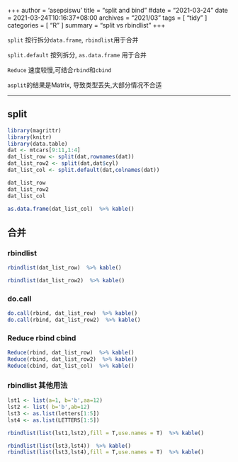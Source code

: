 +++
author = 'asepsiswu'
title = "split and bind"
#date = "2021-03-24"
date = 2021-03-24T10:16:37+08:00
archives = "2021/03" 
tags = [ "tidy" ]
categories = [ "R" ]
summary = "split vs rbindlist "
+++

`split` 按行拆分`data.frame`, `rbindlist`用于合并

`split.default` 按列拆分, `as.data.frame` 用于合并

`Reduce` 速度较慢,可结合`rbind`和`cbind`

`asplit`的结果是Matrix, 导致类型丢失,大部分情况不合适

-----

## split
```r
library(magrittr)
library(knitr)
library(data.table)
dat <- mtcars[9:11,1:4]
dat_list_row <- split(dat,rownames(dat))
dat_list_row2 <- split(dat,dat$cyl)
dat_list_col <- split.default(dat,colnames(dat))

dat_list_row
dat_list_row2
dat_list_col

as.data.frame(dat_list_col)  %>% kable()
```

## 合并
###  rbindlist
```r
rbindlist(dat_list_row)  %>% kable()

rbindlist(dat_list_row2)  %>% kable()

```
###  do.call
```r
do.call(rbind, dat_list_row)  %>% kable()
do.call(rbind, dat_list_row2)  %>% kable()
```

###  Reduce rbind cbind
```r
Reduce(rbind, dat_list_row)  %>% kable()
Reduce(rbind, dat_list_row2)  %>% kable()
Reduce(cbind, dat_list_col)  %>% kable()
```

###  rbindlist 其他用法
```r
lst1 <- list(a=1, b='b',aa=12)
lst2 <- list( b='b',ab=12)
lst3 <- as.list(letters[1:5])
lst4 <- as.list(LETTERS[1:5])

rbindlist(list(lst1,lst2),fill = T,use.names = T)  %>% kable()

rbindlist(list(lst3,lst4))  %>% kable()
rbindlist(list(lst3,lst4),fill = T,use.names = T)  %>% kable()

```

